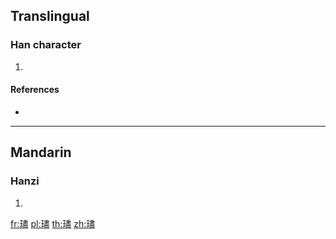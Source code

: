 {{character info/new}}
==Translingual==

===Han character===
{{Han char|rn=96|rad=玉|as=14|sn=18|four=15117|canj=MGLMT}}

# {{defn|Han|sort=玉14}}

====References====
* {{Han ref|kx=0744.040|dkj=21299|dj=1152.190|hdz=21144.010|uh=74B6|ud=29878|bh=F045|bd=61509}}

----

==Mandarin==

===Hanzi===
{{cmn-hanzi|pin=[[jìn]] ([[jin4]])|wg=chin<sup>4</sup>}}

# {{defn|lang=cmn|sort=玉14}}

[[fr:璶]]
[[pl:璶]]
[[th:璶]]
[[zh:璶]]